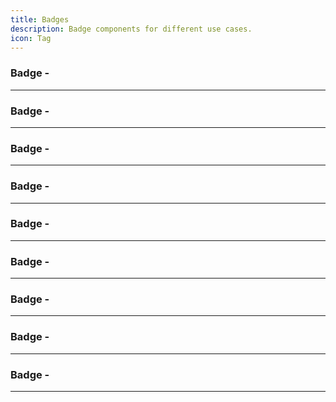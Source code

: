 ```yaml
---
title: Badges
description: Badge components for different use cases.
icon: Tag
---
```


### Badge - 


<Preview link="badges/badge-01">
    <Badge01 />
</Preview>

---

### Badge - 


<Preview link="badges/badge-02">
    <Badge02 />
</Preview>

---

### Badge - 


<Preview link="badges/badge-03">
    <Badge03 />
</Preview>

---

### Badge - 


<Preview link="badges/badge-04">
    <Badge04 />
</Preview>

---

### Badge - 


<Preview link="badges/badge-05">
    <Badge05 />
</Preview>

---

### Badge - 


<Preview link="badges/badge-06">
    <Badge06 />
</Preview>

---

### Badge - 


<Preview link="badges/badge-08">
    <Badge08 />
</Preview>

---

### Badge - 


<Preview link="badges/badge-09">
    <Badge09 />
</Preview>

---

### Badge - 


<Preview link="badges/badge-10">
    <Badge10 />
</Preview>

---
